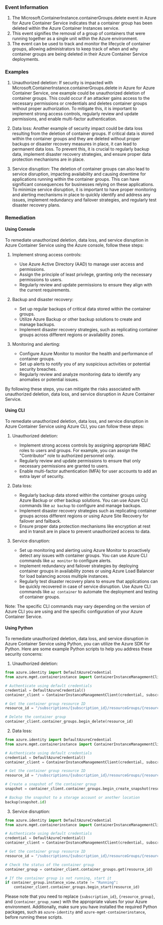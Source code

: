 
### Event Information

1. The Microsoft.ContainerInstance.containerGroups.delete event in Azure for Azure Container Service indicates that a container group has been deleted within the Azure Container Instances service.
2. This event signifies the removal of a group of containers that were running together as a single unit within the Azure environment.
3. The event can be used to track and monitor the lifecycle of container groups, allowing administrators to keep track of when and why container groups are being deleted in their Azure Container Service deployments.


### Examples

1. Unauthorized deletion: If security is impacted with Microsoft.ContainerInstance.containerGroups.delete in Azure for Azure Container Service, one example could be unauthorized deletion of container groups. This could occur if an attacker gains access to the necessary permissions or credentials and deletes container groups without proper authorization. To mitigate this, it is important to implement strong access controls, regularly review and update permissions, and enable multi-factor authentication.

2. Data loss: Another example of security impact could be data loss resulting from the deletion of container groups. If critical data is stored within the container groups and they are deleted without proper backups or disaster recovery measures in place, it can lead to permanent data loss. To prevent this, it is crucial to regularly backup data, implement disaster recovery strategies, and ensure proper data protection mechanisms are in place.

3. Service disruption: The deletion of container groups can also lead to service disruption, impacting availability and causing downtime for applications running within the container groups. This can have significant consequences for businesses relying on these applications. To minimize service disruption, it is important to have proper monitoring and alerting mechanisms in place to quickly identify and address any issues, implement redundancy and failover strategies, and regularly test disaster recovery plans.

### Remediation

#### Using Console

To remediate unauthorized deletion, data loss, and service disruption in Azure Container Service using the Azure console, follow these steps:

1. Implement strong access controls:
   - Use Azure Active Directory (AAD) to manage user access and permissions.
   - Assign the principle of least privilege, granting only the necessary permissions to users.
   - Regularly review and update permissions to ensure they align with the current requirements.

2. Backup and disaster recovery:
   - Set up regular backups of critical data stored within the container groups.
   - Utilize Azure Backup or other backup solutions to create and manage backups.
   - Implement disaster recovery strategies, such as replicating container groups across different regions or availability zones.

3. Monitoring and alerting:
   - Configure Azure Monitor to monitor the health and performance of container groups.
   - Set up alerts to notify you of any suspicious activities or potential security breaches.
   - Regularly review and analyze monitoring data to identify any anomalies or potential issues.

By following these steps, you can mitigate the risks associated with unauthorized deletion, data loss, and service disruption in Azure Container Service.

#### Using CLI

To remediate unauthorized deletion, data loss, and service disruption in Azure Container Service using Azure CLI, you can follow these steps:

1. Unauthorized deletion:
   - Implement strong access controls by assigning appropriate RBAC roles to users and groups. For example, you can assign the "Contributor" role to authorized personnel only.
   - Regularly review and update permissions to ensure that only necessary permissions are granted to users.
   - Enable multi-factor authentication (MFA) for user accounts to add an extra layer of security.

2. Data loss:
   - Regularly backup data stored within the container groups using Azure Backup or other backup solutions. You can use Azure CLI commands like `az backup` to configure and manage backups.
   - Implement disaster recovery strategies such as replicating container groups across different regions or using Azure Site Recovery for failover and failback.
   - Ensure proper data protection mechanisms like encryption at rest and in transit are in place to prevent unauthorized access to data.

3. Service disruption:
   - Set up monitoring and alerting using Azure Monitor to proactively detect any issues with container groups. You can use Azure CLI commands like `az monitor` to configure alerts.
   - Implement redundancy and failover strategies by deploying container groups in availability zones or using Azure Load Balancer for load balancing across multiple instances.
   - Regularly test disaster recovery plans to ensure that applications can be quickly recovered in case of service disruption. Use Azure CLI commands like `az container` to automate the deployment and testing of container groups.

Note: The specific CLI commands may vary depending on the version of Azure CLI you are using and the specific configuration of your Azure Container Service.

#### Using Python

To remediate unauthorized deletion, data loss, and service disruption in Azure Container Service using Python, you can utilize the Azure SDK for Python. Here are some example Python scripts to help you address these security concerns:

1. Unauthorized deletion:
```python
from azure.identity import DefaultAzureCredential
from azure.mgmt.containerinstance import ContainerInstanceManagementClient

# Authenticate using default credentials
credential = DefaultAzureCredential()
container_client = ContainerInstanceManagementClient(credential, subscription_id)

# Get the container group resource ID
resource_id = "/subscriptions/{subscription_id}/resourceGroups/{resource_group}/providers/Microsoft.ContainerInstance/containerGroups/{container_group_name}"

# Delete the container group
container_client.container_groups.begin_delete(resource_id)
```

2. Data loss:
```python
from azure.identity import DefaultAzureCredential
from azure.mgmt.containerinstance import ContainerInstanceManagementClient

# Authenticate using default credentials
credential = DefaultAzureCredential()
container_client = ContainerInstanceManagementClient(credential, subscription_id)

# Get the container group resource ID
resource_id = "/subscriptions/{subscription_id}/resourceGroups/{resource_group}/providers/Microsoft.ContainerInstance/containerGroups/{container_group_name}"

# Create a snapshot of the container group
snapshot = container_client.container_groups.begin_create_snapshot(resource_id)

# Backup the snapshot to a storage account or another location
backup(snapshot.id)
```

3. Service disruption:
```python
from azure.identity import DefaultAzureCredential
from azure.mgmt.containerinstance import ContainerInstanceManagementClient

# Authenticate using default credentials
credential = DefaultAzureCredential()
container_client = ContainerInstanceManagementClient(credential, subscription_id)

# Get the container group resource ID
resource_id = "/subscriptions/{subscription_id}/resourceGroups/{resource_group}/providers/Microsoft.ContainerInstance/containerGroups/{container_group_name}"

# Check the status of the container group
container_group = container_client.container_groups.get(resource_id)

# If the container group is not running, start it
if container_group.instance_view.state != "Running":
    container_client.container_groups.begin_start(resource_id)
```

Please note that you need to replace `{subscription_id}`, `{resource_group}`, and `{container_group_name}` with the appropriate values for your Azure environment. Additionally, make sure you have installed the required Python packages, such as `azure-identity` and `azure-mgmt-containerinstance`, before running these scripts.

